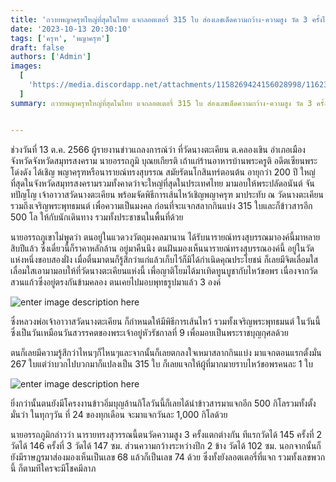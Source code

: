 ```yaml
---
title: 'ถวายพญาครุฑใหญ่ที่สุดในไทย แจกลอตเตอรี่ 315 ใบ ส่องเลขเด็ดความกว้าง-ความสูง วัด 3 ครั้งไม่เท่ากัน'
date: '2023-10-13 20:30:10'
tags: ['ครุฑ', 'พญาครุฑ']
draft: false
authors: ['Admin']
images:
  [
    'https://media.discordapp.net/attachments/1158269424156028998/1162381936912781475/3.jpg?ex=65576b09&is=6544f609&hm=14e63b88e90bce49cf990c06fc259e81d3f52d050c2ea54a50f550d426d0f4c8&=',
  ]
summary: ถวายพญาครุฑใหญ่ที่สุดในไทย แจกลอตเตอรี่ 315 ใบ ส่องเลขเด็ดความกว้าง-ความสูง วัด 3 ครั้งไม่เท่ากัน


---
```


ช่วงวันที่ 13 ต.ค. 2566 ผู้รายงานข่าวแถลงการณ์ว่า ที่วัดนางตะเคียน ต.คลองเขิน อำเภอเมือง จังหวัดจังหวัดสมุทรสงคราม นายอรรถภูมิ บุณยเกียรติ เถ้าแก่ร้านอาหารบ้านพระครูติ อดีตเซียนพระโด่งดัง ได้เชิญ พญาครุฑหรือนารายณ์ทรงสุบรรณ สมัยรัตนโกสินทร์ตอนต้น อายุกว่า 200 ปี ใหญ่ที่สุดในจังหวัดสมุทรสงครามรวมทั้งคาดว่าจะใหญ่ที่สุดในประเทศไทย มามอบให้พระปลัดอนันต์ จันทปัญโญ เจ้าอาวาสวัดนางตะเคียน พร้อมจัดพิธีการเส้นไหว้เชิญพญาครุฑ มาประทับ ณ วัดนางตะเคียน รวมถึงเจริญพระพุทธมนต์ เพื่อความเป็นมงคล ก่อนที่จะแจกสลากกินแบ่ง 315 ใบและก็ข้าวสารอีก 500 โล ให้กับนักเดินทาง รวมทั้งประชาชนในพื้นที่ด้วย

นายอรรถภูเขาไม่พูดว่า ตนอยู่ในแวดวงวัตถุมงคลมานาน ได้รับนารายณ์ทรงสุบรรณมาองค์นี้มาหลายสิบปีแล้ว ซึ่งเดี๋ยวนี้ก็ราคาหลักล้าน อยู่มาคืนนึง ตนฝันมองเห็นนารายณ์ทรงสุบรรณองค์นี้ อยู่ในวัดแห่งหนึ่งขอบสองฝั่ง เมื่อตื่นมาตนก็รู้สึกว่าแก่แล้วเก็บไว้ก็มิได้กำเนิดคุณประโยชน์ ก็เลยมีจิตเลื่อมใสเลื่อมใสเอามามอบให้ที่วัดนางตะเคียนแห่งนี้ เพื่อญาติโยมได้มาเทิดทูนบูชากับไหว้ขอพร เนื่องจากวัดสวนแก้วซึ่งอยู่ตรงกันข้ามคลอง ตนเคยไปมอบพุทธรูปมาแล้ว 3 องค์

![enter image description here](https://media.discordapp.net/attachments/1158269424156028998/1162381936510107740/4.jpg?ex=65576b09&is=6544f609&hm=3b3b371f4bbb9f02a3944af1941e98fe61d5f67688f0e04f668ca50a5a9c7821&=)

ซึ่งหลวงพ่อเจ้าอาวาสวัดนางตะเคียน ก็กำหนดให้มีพิธีการเส้นไหว้ รวมทั้งเจริญพระพุทธมนต์ ในวันนี้ซึ่งเป็นวันเหมือนวันสวรรคตของพระเจ้าอยู่หัวรัชกาลที่ 9 เพื่อมอบเป็นพระราชบุญกุศลด้วย

ตนก็เลยมีความรู้สึกว่าไหนๆก็ไหนๆและจากนั้นก็เลยตกลงใจเหมาสลากกินแบ่ง มาแจกตอนแรกตั้งมั่น 267 ใบแต่ว่าบวกไปบวกมาก็แปลงเป็น 315 ใบ ก็เลยแจกให้ผู้ที่มากมายราบไหว้ขอพรคนละ 1 ใบ


![enter image description here](https://media.discordapp.net/attachments/1158269424156028998/1162381936166187028/9a7816d74af045a6.jpg?ex=65576b09&is=6544f609&hm=d23bbe6ffde1cdf566cbb6173a5bd745efea9998d59f046e5e96b6e24b68a121&=)

ยิ่งกว่านั้นตนยังมีโครงงานข้าวอิ่มบุญล้านกิโลวันนี้ก็เลยได้นำข้าวสารมาแจกอีก 500 กิโลรวมทั้งตั้งมั่นว่า ในทุกๆวัน ที่ 24 ของทุกเดือน จะมาแจกวันละ 1,000 กิโลด้วย

นายอรรถภูมิกล่าวว่า นารายทรงสุวรรณนี้ตนวัดความสูง 3 ครั้งแตกต่างกัน ทีแรกวัดได้ 145 ครั้งที่ 2 วัดได้ 146 ครั้งที่ 3 วัดได้ 147 ซม. ส่วนความกว้างระหว่างปีก 2 ข้าง วัดได้ 102 ซม. นอกจากนั้นก็ยังมีราษฎรมาส่องมองเห็นเป็นเลข 68 แล้วก็เป็นเลข 74 ด้วย ซึ่งทั้งยังลอตเตอรี่ที่แจก รวมทั้งเลขพวกนี้ ก็ตามทีใครจะมีโชคมีลาภ